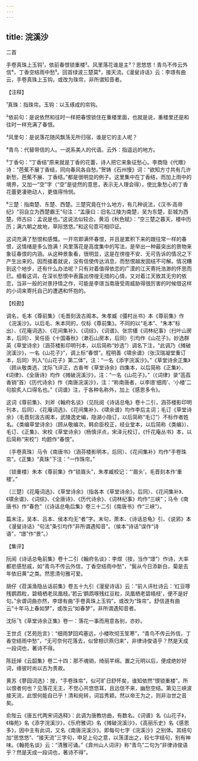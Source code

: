 ```yaml
---
---
---
```

title: 浣溪沙
---



二首





手卷真珠上玉钩¹，依前春恨锁重楼²。风里落花谁是主³？思悠悠！青鸟不传云外信⁴，丁香空结雨中愁⁵。回首绿波三楚莫⁶，接天流。《漫叟诗话》云：李璟有曲云，手卷真珠上玉钩，或改为珠帘，非所谓知音者。

【注释】

¹真珠：指珠帘。玉钩：以玉琢成的帘钩。

²依前句：是说依然和往时一样把春恨锁住在重楼里面，也就是说，重楼里还是和往时一样充满了春恨。

³风里句：是说落花随风飘荡无所归宿，谁是它的主人呢？

⁴青鸟：代替带信的人。一说系美人的代语。云外：指遥远的地方。

⁵丁香句：“丁香结”原来就是丁香的花蕾，诗人把它来象征愁心。李商隐《代赠》诗：“芭蕉不展丁香结，同向春风各自愁。”贺铸《石州慢》词：“欲知方寸共有几许新愁，芭蕉不展、丁香结。”都是很明显的例子。这里集中在丁香结，而加上雨中的境界，又加一“空”字（“空”是徒然的意思，表示无人理会得），使比象愁心的丁香花蕾更凄艳动人，更值得怜悯。

⁶三楚：指南楚、东楚、西楚。三楚究竟在什么地方，有几种说法，《汉书·高帝纪》“羽自立为西楚霸王”句注：“孟康曰：旧名江陵为南楚，吴为东楚，彭城为西楚。师古曰：孟说是也。”这说法似较合。黄滔《秋色赋》：“空三楚之暮天，楼中历历；满六朝之故地，草际悠悠。”和这句意可相印证。

这词充满了愁恨和感慨。一开帘即满怀春恨，并且是累积下来的跟往常一样的春恨，这情绪是多么饱满！风里落花是高度集中的写法，是举出一种最突出的景物来象征春恨的内涵。从这种景象看，很明显，这是在徬徨不安、无可告诉的情况之下产生出来的。因而接着就说，没有信使传达消息，而愁恨越发固结不可解。情况糟到这个地步，还有什么办法呢？只有对着值得依恋的广漠的江天寄托浩渺的怀思而已。细看这词，在深长愁恨中表露出徬徨无措的心情，又对着江天致其无穷的依恋，当非一般的对景抒情之作，可能是李璟当南唐受周威胁得很厉害的时候借这样的小词来寄托自己的遭遇和怀抱的。

【校勘】

调名，毛本《尊前集》（毛晋刻汲古阁本。朱孝臧《彊村丛书》本《尊前集》作《浣溪沙》。以后毛、朱本同的，仅标《尊前集》。不同的以“毛本”、“朱本”标出）、《花庵词选》、《花间集补》、《词综》、《词谱》、张宗櫹《词林纪事》（扫叶山房本，后同）、吴任臣《十国春秋》（漱石山房本，后同）引均作《山花子》。妙选群英《草堂诗余》（涵芬楼影印明刊本，以后简称“妙选”）调名下注，“此调乃《摊破浣溪沙》，一名《山花子》”，调上标“春恨”。程明善《啸余谱》（张汉瑞凝堂重订本，后同）列入“《山花子》第二体”，注：“一名《添字浣溪沙》。”《草堂诗余正集》（顾从敬类选，沈际飞评正，古香岑《草堂诗余》四集本，以后简称《正集》）、《词律》、《全唐诗》均作《摊破浣溪沙》，注：“一名《山花子》。”（《词律》录“菡萏香销”首）《历代诗余》作《南唐浣溪沙》，注：“称南唐者，以李璟‘细雨’、‘小楼’二句脍炙人口得名也。”《词谱》注，于各种名称外，加上《感恩多令》。

这词《尊前集》、刘斧《翰府名谈》（见阮阅《诗话总龟》卷十二引，涵芬楼影印明刊本，后同）、《花庵词选》、《花间集补》、《啸余谱》均作李后主词；毛订《草堂诗余》（毛晋刻汲古阁本，武陵逸史编，隐湖小隐订，以后简称“毛订”）不标作者姓名。《类编草堂诗余》（顾从敬编次，韩俞臣校正，经业堂本，以后简称《类编》）、毛订、《正集》、宋校《草堂诗余》（杨慎评点，宋泽元校订，《忏花庵丛书》本，以后简称“宋校”）均题作“春恨”。

〔手卷真珠〕马令《南唐书》（涵芬楼影明本，后同）、《花间集补》均作“手卷珠帘”。《正集》“真珠”下注：“一作珠帘。”

〔锁重楼〕朱本《尊前集》作“锁眉头”，朱孝臧校记：“‘眉头’，毛晋刻本作‘重楼’。”

〔三楚〕《花庵词选》、《草堂诗余》（指各本《草堂诗余》，后同）、《花间集补》、《啸余谱》、《词综》、《全唐诗》、《历代诗余》、《词林纪事》均作“三峡”；马令《南唐书》作“春色”（《诗话总龟后集》卷三十二引《南唐书》作“三峡”）。

篇末注，吴本、吕本、侯本均无“者”字。末句，萧本、《诗话总龟》引、《说郛》本《漫叟诗话》“句法”条引均作“非所谓遇知音”。（侯本“诗话”误作“诗语”，“璟”作“景”。）

【集评】

阮阅《诗话总龟前集》卷十二引《翰府名谈》：李煜（按，当作“璟”）作诗，大率都悲感愁戚，如“青鸟不传云外信，丁香空结雨中愁”，“鬓从今日添新白，菊是去年依旧黄”之类。然思清句雅可爱。

胡仔《苕溪渔隐丛话前集》卷五十九引《漫叟诗话》云：“前人评杜诗云：‘红豆啄残鹦鹉粒，碧梧栖老凤凰枝。’若云‘鹦鹉啄残红豆粒，凤凰栖老碧梧枝’，便不是好句。”余谓词曲亦然，李璟有曲“手卷真珠上玉钩”，或改为“珠帘”。舒信道有曲云“十年马上春如梦”，或改云“如春梦”，非所谓遇知音者。

沈际飞《草堂诗余正集》卷一：落花一事而用意各别，亦妙。

王世贞《艺苑卮言》：“细雨梦回鸡塞远，小楼吹彻玉笙寒”，“青鸟不传云外信，丁香空结雨中愁”，“无可奈何花落去，似曾相识燕归来”，非律诗俊语乎？然是天成一段词也，著诗不得。

陈廷焯《云韶集》卷二十四：那不魂销，绮丽芊绵。置之元明以后，便成绝妙好词，缘彼时尚以古为贵故。

黄苏《蓼园词选》：按，“手卷珠帘”，似可旷日舒怀矣，谁知依然“恨锁重楼”。所以恨者何也？见落花无主，不觉心共悠悠耳，且远信不来，幽愁空结。第见三峡波接天流，此恨何能自已乎！清和宛转，词旨秀颖。然以帝王为之，则非治世之音矣。

俞陛云《唐五代两宋词选释》：此调为唐教坊曲，有数名。《词谱》名《山花子》，《梅苑》名《添字浣溪沙》，《乐府雅词》名《摊破浣溪沙》，《高丽乐史》名《感恩多》，因中主有此词，又名《南唐浣溪沙》。即每句七字《浣溪沙》之别体。其结句加“思悠悠”、“接天流”三字句，申足上句之意，以荡漾出之，较七字结句，别有神味。《翰苑名谈》云：“清雅可诵。”《弇州山人词评》称“青鸟”二句为“非律诗俊语乎？然是天成一段词也，著诗不得”。